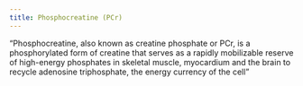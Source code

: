 ```yaml
---
title: Phosphocreatine (PCr)
---
```


"Phosphocreatine, also known as creatine phosphate or PCr, is a phosphorylated form of creatine that serves as a rapidly mobilizable reserve of high-energy phosphates in skeletal muscle, myocardium and the brain to recycle adenosine triphosphate, the energy currency of the cell"

